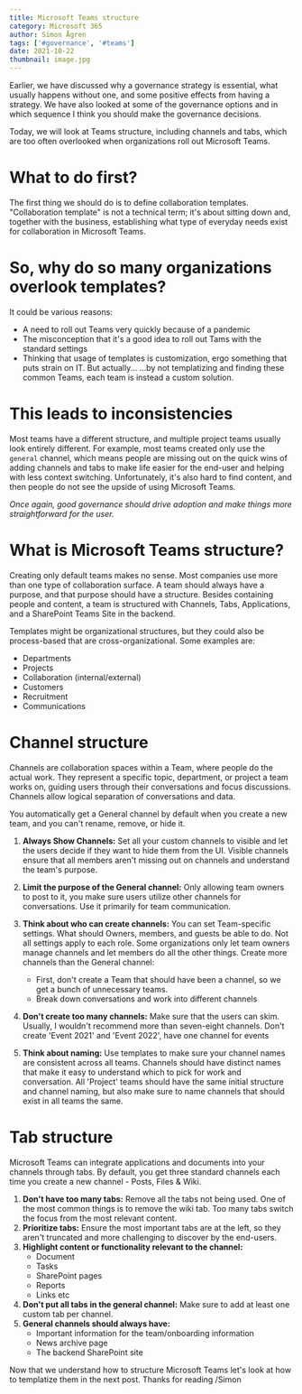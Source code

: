 ```yaml
---
title: Microsoft Teams structure
category: Microsoft 365
author: Simon Ågren
tags: ['#governance', '#teams']
date: 2021-10-22
thumbnail: image.jpg
---
```


Earlier, we have discussed why a governance strategy is essential, what usually happens without one, and some positive effects from having a strategy. We have also looked at some of the governance options and in which sequence I think you should make the governance decisions.

Today, we will look at Teams structure, including channels and tabs, which are too often overlooked when organizations roll out Microsoft Teams.

# What to do first?
The first thing we should do is to define collaboration templates. "Collaboration template" is not a technical term; it's about sitting down and, together with the business, establishing what type of everyday needs exist for collaboration in Microsoft Teams.

# So, why do so many organizations overlook templates?
It could be various reasons:
- A need to roll out Teams very quickly because of a pandemic
- The misconception that it's a good idea to roll out Tams with the standard settings
- Thinking that usage of templates is customization, ergo something that puts strain on IT. But actually...
...by not templatizing and finding these common Teams, each team is instead a custom solution. 

# This leads to inconsistencies
Most teams have a different structure, and multiple project teams usually look entirely different. 
For example, most teams created only use the `general` channel, which means people are missing out on the quick wins of adding channels and tabs to make life easier for the end-user and helping with less context switching. Unfortunately, it's also hard to find content, and then people do not see the upside of using Microsoft Teams. 

*Once again, good governance should drive adoption and make things more straightforward for the user.*

# What is Microsoft Teams structure?
Creating only default teams makes no sense. Most companies use more than one type of collaboration surface. A team should always have a purpose, and that purpose should have a structure. Besides containing people and content, a team is structured with Channels, Tabs, Applications, and a SharePoint Teams Site in the backend.

Templates might be organizational structures, but they could also be process-based that are cross-organizational.
Some examples are:
- Departments
- Projects
- Collaboration (internal/external)
- Customers
- Recruitment
- Communications

# Channel structure
Channels are collaboration spaces within a Team, where people do the actual work. They represent a specific topic, department, or project a team works on, guiding users through their conversations and focus discussions. Channels allow logical separation of conversations and data.

You automatically get a General channel by default when you create a new team, and you can't rename, remove, or hide it.

1. **Always Show Channels:** 
Set all your custom channels to visible and let the users decide if they want to hide them from the UI. Visible channels ensure that all members aren't missing out on channels and understand the team's purpose.

2. **Limit the purpose of the General channel:**
Only allowing team owners to post to it, you make sure users utilize other channels for conversations.
Use it primarily for team communication.

3. **Think about who can create channels:**
You can set Team-specific settings. What should Owners, members, and guests be able to do. Not all settings apply to each role. Some organizations only let team owners manage channels and let members do all the other things.
Create more channels than the General channel:
   * First, don't create a Team that should have been a channel, so we get a bunch of unnecessary teams.
   * Break down conversations and work into different channels

3. **Don't create too many channels:**
Make sure that the users can skim. Usually, I wouldn't recommend more than seven-eight channels.
Don't create 'Event 2021' and 'Event 2022', have one channel for events

4. **Think about naming:**
Use templates to make sure your channel names are consistent across all teams.
Channels should have distinct names that make it easy to understand which to pick for work and conversation.
All 'Project' teams should have the same initial structure and channel naming, but also make sure to name channels that should exist in all teams the same.

# Tab structure
Microsoft Teams can integrate applications and documents into your channels through tabs. By default, you get three standard channels each time you create a new channel - Posts, Files & Wiki.
1. **Don't have too many tabs:**
Remove all the tabs not being used. One of the most common things is to remove the wiki tab.
Too many tabs switch the focus from the most relevant content.
2. **Prioritize tabs:** 
Ensure the most important tabs are at the left, so they aren't truncated and more challenging to discover by the end-users. 
3. **Highlight content or functionality relevant to the channel:**
   * Document
   * Tasks
   * SharePoint pages
   * Reports
   * Links etc
3. **Don't put all tabs in the general channel:**
Make sure to add at least one custom tab per channel.
4. **General channels should always have:**
    * Important information for the team/onboarding information
    * News archive page
    * The backend SharePoint site


Now that we understand how to structure Microsoft Teams let's look at how to templatize them in the next post.
Thanks for reading
/Simon